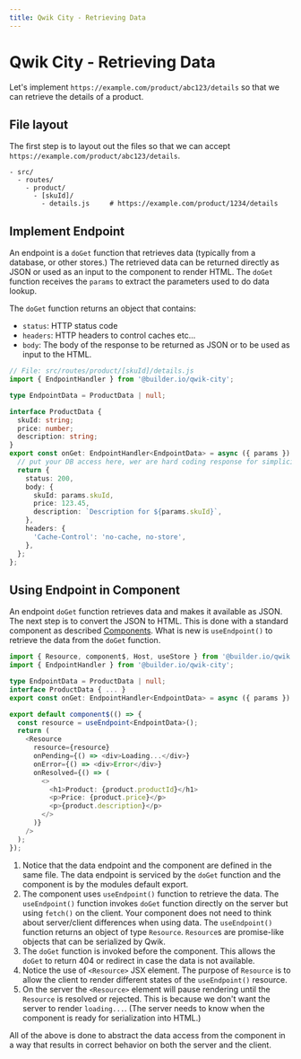 ```yaml
---
title: Qwik City - Retrieving Data
---
```


# Qwik City - Retrieving Data

Let's implement `https://example.com/product/abc123/details` so that we can retrieve the details of a product.

## File layout

The first step is to layout out the files so that we can accept `https://example.com/product/abc123/details`.

```
- src/
  - routes/
    - product/
      - [skuId]/
        - details.js     # https://example.com/product/1234/details
```

## Implement Endpoint

An endpoint is a `doGet` function that retrieves data (typically from a database, or other stores.) The retrieved data can be returned directly as JSON or used as an input to the component to render HTML. The `doGet` function receives the `params` to extract the parameters used to do data lookup.

The `doGet` function returns an object that contains:
- `status`: HTTP status code
- `headers`: HTTP headers to control caches etc...
- `body`: The body of the response to be returned as JSON or to be used as input to the HTML.

```typescript
// File: src/routes/product/[skuId]/details.js
import { EndpointHandler } from '@builder.io/qwik-city';

type EndpointData = ProductData | null;

interface ProductData {
  skuId: string;
  price: number;
  description: string;
}
export const onGet: EndpointHandler<EndpointData> = async ({ params }) => {
  // put your DB access here, wer are hard coding response for simplicity of this tutorial.
  return {
    status: 200,
    body: {
      skuId: params.skuId,
      price: 123.45,
      description: `Description for ${params.skuId}`,
    },
    headers: {
      'Cache-Control': 'no-cache, no-store',
    },
  };
};
```

## Using Endpoint in Component

An endpoint `doGet` function retrieves data and makes it available as JSON. The next step is to convert the JSON to HTML. This is done with a standard component as described [Components](/qwikcity/content/component). What is new is `useEndpoint()` to retrieve the data from the `doGet` function.
  
```typescript
import { Resource, component$, Host, useStore } from '@builder.io/qwik';
import { EndpointHandler } from '@builder.io/qwik-city';

type EndpointData = ProductData | null;
interface ProductData { ... }
export const onGet: EndpointHandler<EndpointData> = async ({ params }) => { ... };

export default component$(() => {
  const resource = useEndpoint<EndpointData>();
  return (
    <Resource 
      resource={resource}
      onPending={() => <div>Loading...</div>}
      onError={() => <div>Error</div>}
      onResolved={() => (
        <>
          <h1>Product: {product.productId}</h1>
          <p>Price: {product.price}</p>
          <p>{product.description}</p>
        </>
      )}
    />
  );
});
```

1. Notice that the data endpoint and the component are defined in the same file. The data endpoint is serviced by the `doGet` function and the component is by the modules default export.
2. The component uses `useEndpoint()` function to retrieve the data. The `useEndpoint()` function invokes `doGet` function directly on the server but using `fetch()` on the client. Your component does not need to think about server/client differences when using data. The `useEndpoint()` function returns an object of type `Resource`. `Resource`s are promise-like objects that can be serialized by Qwik. 
3. The `doGet` function is invoked before the component. This allows the `doGet` to return 404 or redirect in case the data is not available. 
4. Notice the use of `<Resource>` JSX element. The purpose of `Resource` is to allow the client to render different states of the `useEndpoint()` resource. 
5. On the server the `<Resource>` element will pause rendering until the `Resource` is resolved or rejected. This is because we don't want the server to render `loading...`. (The server needs to know when the component is ready for serialization into HTML.)

All of the above is done to abstract the data access from the component in a way that results in correct behavior on both the server and the client.